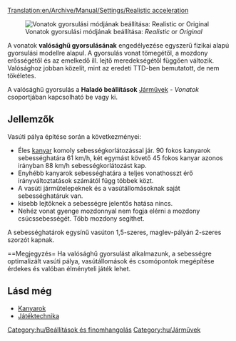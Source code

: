 [[Translation:en/Archive/Manual/Settings/Realistic acceleration]]

[[File:en/Realistic acceleration config.png|frame|right|Vonatok gyorsulási módjának beállítása: ''Realistic'' or ''Original'']]

A vonatok '''valósághű gyorsulásának''' engedélyezése egyszerű fizikai alapú gyorsulási modellre alapul. A gyorsulás vonat tömegétől, a mozdony erősségétől és az emelkedő ill. lejtő meredekségétől függően változik. Valósághoz jobban közelít, mint az eredeti TTD-ben bemutatott, de nem tökéletes.

A valósághű gyorsulás a '''Haladó beállítások''' [[hu/Haladó beállítások/Járművek#Vonatok|Járművek]] - ''Vonatok'' csoportjában kapcsolható be vagy ki.

==Jellemzők==
Vasúti pálya építése során a következményei:
* Éles [[hu/Community/Kanyarok|kanyar]] komoly sebességkorlátozással jár. 90 fokos kanyarok sebességhatára 61 km/h, két egymást követő 45 fokos kanyar azonos irányban 88 km/h sebességkorlátozást kap. 
* Enyhébb kanyarok sebességhatára a teljes vonathosszt érő irányváltoztatások számától függ többek közt.
* A vasúti járműtelepeknek és a vasútállomásoknak saját sebességhatáruk van. 
* kisebb lejtőknek a sebességre jelentős hatása nincs. 
* Nehéz vonat gyenge mozdonnyal nem fogja elérni a mozdony csúcssebességét. Több mozdony segíthet.

A sebességhatárok egysínű vasúton 1,5-szeres, maglev-pályán 2-szeres szorzót kapnak. 

==Megjegyzés=
Ha valósághű gyorsulást alkalmazunk, a sebességre optimalizált vasúti pálya, vasútállomások és csomópontok megépítése érdekes és valóban élményteli játék lehet.

==Lásd még==
* [[hu/Community/Kanyarok|Kanyarok]]
* [[hu/Manual/Game Mechanics/Játéktechnika#Vonatok|Játéktechnika]]

[[Category:hu/Beállítások és finomhangolás]]
[[Category:hu/Járművek]]